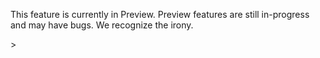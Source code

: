 <Alert>

This feature is currently in Preview. Preview features are still in-progress and may have bugs. We recognize the irony.

</Alert>>
